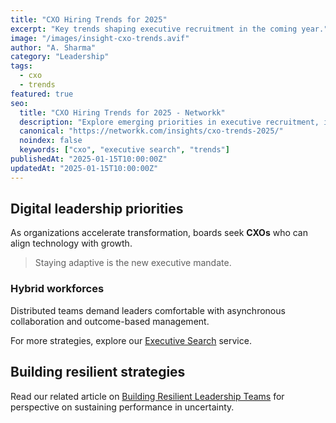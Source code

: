 ```yaml
---
title: "CXO Hiring Trends for 2025"
excerpt: "Key trends shaping executive recruitment in the coming year."
image: "/images/insight-cxo-trends.avif"
author: "A. Sharma"
category: "Leadership"
tags:
  - cxo
  - trends
featured: true
seo:
  title: "CXO Hiring Trends for 2025 - Networkk"
  description: "Explore emerging priorities in executive recruitment, including digital leadership, distributed workforces and resilient strategy for the year ahead."
  canonical: "https://networkk.com/insights/cxo-trends-2025/"
  noindex: false
  keywords: ["cxo", "executive search", "trends"]
publishedAt: "2025-01-15T10:00:00Z"
updatedAt: "2025-01-15T10:00:00Z"
---
```


## Digital leadership priorities

As organizations accelerate transformation, boards seek **CXOs** who can align technology with growth.

> Staying adaptive is the new executive mandate.

### Hybrid workforces

Distributed teams demand leaders comfortable with asynchronous collaboration and outcome-based management.

For more strategies, explore our [Executive Search](/services/executive-search) service.

## Building resilient strategies

Read our related article on [Building Resilient Leadership Teams](/insights/resilient-teams-leadership) for perspective on sustaining performance in uncertainty.
